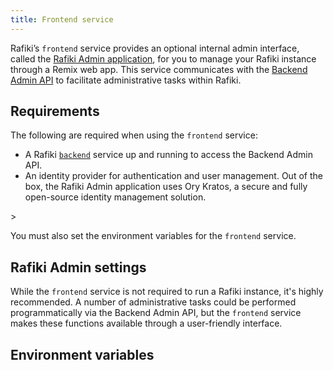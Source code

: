 ```yaml
---
title: Frontend service
---
```



Rafiki’s <LinkOut href="https://github.com/interledger/rafiki/tree/main/packages/frontend">`frontend`</LinkOut> service provides an optional internal admin interface, called the [Rafiki Admin application](/admin/admin-user-guide), for you to manage your Rafiki instance through a <LinkOut href="https://remix.run/">Remix</LinkOut> web app. This service communicates with the [Backend Admin API](/apis/graphql/admin-api-overview#backend-admin-api) to facilitate administrative tasks within Rafiki.

## Requirements

The following are required when using the `frontend` service:

- A Rafiki [`backend`](/integration/deployment/services/backend-service) service up and running to access the Backend Admin API.
- An identity provider for authentication and user management. Out of the box, the Rafiki Admin application uses <LinkOut href="https://www.ory.sh/docs/kratos/ory-kratos-intro">Ory Kratos</LinkOut>, a secure and fully open-source identity management solution.

<KratosWarn />>

You must also set the environment variables for the `frontend` service.

## Rafiki Admin settings

While the `frontend` service is not required to run a Rafiki instance, it's highly recommended. A number of administrative tasks could be performed programmatically via the Backend Admin API, but the `frontend` service makes these functions available through a user-friendly interface.

## Environment variables

<Frontend />
